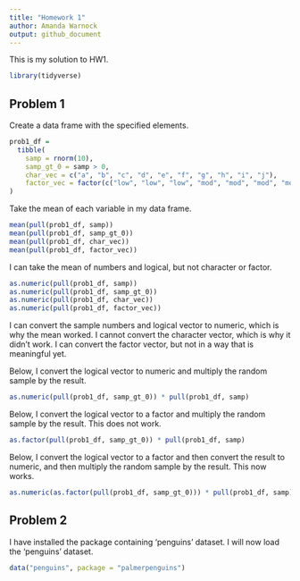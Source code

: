 ```yaml
---
title: "Homework 1"
author: Amanda Warnock
output: github_document
---
```


This is my solution to HW1.

```r
library(tidyverse)
```


## Problem 1

Create a data frame with the specified elements.

```r
prob1_df =
  tibble(
    samp = rnorm(10),
    samp_gt_0 = samp > 0,
    char_vec = c("a", "b", "c", "d", "e", "f", "g", "h", "i", "j"),
    factor_vec = factor(c("low", "low", "low", "mod", "mod", "mod", "mod", "high", "high", "high"))
)
```

Take the mean of each variable in my data frame. 

```r
mean(pull(prob1_df, samp))
mean(pull(prob1_df, samp_gt_0))
mean(pull(prob1_df, char_vec))
mean(pull(prob1_df, factor_vec))
```

I can take the mean of numbers and logical, but not character or factor. 

```r
as.numeric(pull(prob1_df, samp))
as.numeric(pull(prob1_df, samp_gt_0))
as.numeric(pull(prob1_df, char_vec))
as.numeric(pull(prob1_df, factor_vec))
```

I can convert the sample numbers and logical vector to numeric, which is why the mean worked. I cannot convert the character vector, which is why it didn't work. I can convert the factor vector, but not in a way that is meaningful yet. 

Below, I convert the logical vector to numeric and multiply the random sample by the result. 
```r
as.numeric(pull(prob1_df, samp_gt_0)) * pull(prob1_df, samp)
```

Below, I convert the logical vector to a factor and multiply the random sample by the result. This does not work.

```r
as.factor(pull(prob1_df, samp_gt_0)) * pull(prob1_df, samp)
```

Below, I convert the logical vector to a factor and then convert the result to numeric, and then multiply the random sample by the result. This now works. 

```r
as.numeric(as.factor(pull(prob1_df, samp_gt_0))) * pull(prob1_df, samp)
```


## Problem 2

I have installed the package containing 'penguins' dataset. 
I will now load the 'penguins' dataset.

```r
data("penguins", package = "palmerpenguins")
```

